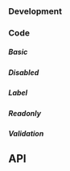 
### Development

### Code

##### Basic

<DateInputPlayground height="28rem" />

##### Disabled

<DateInputDisabledPlayground />

##### Label

<DateInputLabelPlayground height="28rem" />

##### Readonly

<DateInputReadonlyPlayground />

##### Validation

<DateInputValidationPlayground height="40rem" />

## API

<PropsApi />
